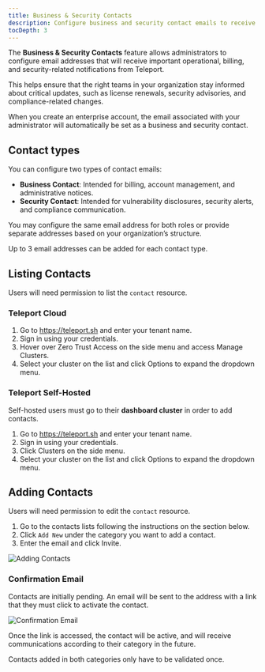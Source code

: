 ```yaml
---
title: Business & Security Contacts
description: Configure business and security contact emails to receive important updates from Teleport.
tocDepth: 3
---
```


The **Business & Security Contacts** feature allows administrators to
configure email addresses that will receive important operational,
billing, and security-related notifications from Teleport.

This helps ensure that the right teams in your organization stay
informed about critical updates, such as license renewals,
security advisories, and compliance-related changes.

When you create an enterprise account, the email associated with
your administrator will automatically be set as a business and
security contact.

## Contact types

You can configure two types of contact emails:

- **Business Contact**: Intended for billing, account management, and administrative notices.
- **Security Contact**: Intended for vulnerability disclosures, security alerts, and compliance communication.

You may configure the same email address for both roles or provide
separate addresses based on your organization’s structure.

Up to 3 email addresses can be added for each contact type.

## Listing Contacts

<Admonition type="note">

Users will need permission to list the `contact` resource.

</Admonition>

### Teleport Cloud

1. Go to https://teleport.sh and enter your tenant name.
1. Sign in using your credentials.
1. Hover over Zero Trust Access on the side menu and access Manage Clusters.
1. Select your cluster on the list and click Options to expand the dropdown menu.

### Teleport Self-Hosted

Self-hosted users must go to their **dashboard cluster** in order to add contacts.

1. Go to https://teleport.sh and enter your tenant name.
1. Sign in using your credentials.
1. Click Clusters on the side menu.
1. Select your cluster on the list and click Options to expand the dropdown menu.

## Adding Contacts

<Admonition type="note">

Users will need permission to edit the `contact` resource.

</Admonition>

1. Go to the contacts lists following the instructions on the section below.
1. Click `Add New` under the category you want to add a contact.
1. Enter the email and click Invite.

![Adding Contacts](../img/contact-add.png)


### Confirmation Email

Contacts are initially pending. An email will be sent to the address
with a link that they must click to activate the contact.

![Confirmation Email](../img/contact-confirmation-email.png)

Once the link is accessed, the contact will be active, and will receive
communications according to their category in the future.

Contacts added in both categories only have to be validated once.